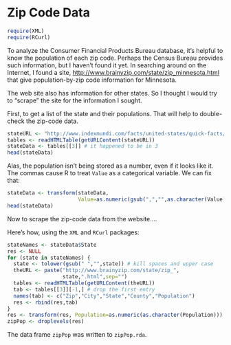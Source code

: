 Zip Code Data
===============

```r
require(XML)
require(RCurl)
``` 

To analyze the Consumer Financial Products Bureau database, it's helpful to know the population of each zip code.  Perhaps the Census Bureau provides such information, but I haven't found it yet.  In searching around on the Internet, I found a site, <http://www.brainyzip.com/state/zip_minnesota.html> that give population-by-zip code information for Minnesota.  

The web site also has information for other states.  So I thought I would try to "scrape" the site for the information I sought.

First, to get a list of the state and their populations.  That will help to double-check the zip-code data.
```r
stateURL <- "http://www.indexmundi.com/facts/united-states/quick-facts/all-states/population"
tables <- readHTMLTable(getURLContent(stateURL))
stateData <- tables[[3]] # it happened to be in 3
head(stateData)
```

Alas, the population isn't being stored as a number, even if it looks like it.  The commas cause R to treat `Value` as a categorical variable.  We can fix that:
```r
stateData <- transform(stateData,
                       Value=as.numeric(gsub(",","",as.character(Value))))
head(stateData)
```

Now to scrape the zip-code data from the website....


Here's how, using the `XML` and `RCurl` packages:
```r
stateNames <- stateData$State
res <- NULL
for (state in stateNames) {
  state <- tolower(gsub(" ","",state)) # kill spaces and upper case
  theURL <- paste("http://www.brainyzip.com/state/zip_",
                  state,".html",sep="")
  tables <- readHTMLTable(getURLContent(theURL))
  tab <- tables[[3]][-1,] # drop the first entry
  names(tab) <- c("Zip","City","State","County","Population")
  res <- rbind(res,tab)
}
res <- transform(res, Population=as.numeric(as.character(Population)))
zipPop <- droplevels(res)
```
The data frame `zipPop` was written to `zipPop.rda`.
